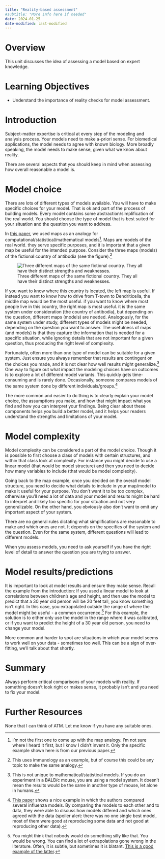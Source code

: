 ```yaml
---
title: "Reality-based assessment"
#subtitle: "More info here if needed"
date: 2024-01-25
date-modified: last-modified
---
```


# Overview

This unit discusses the idea of assessing a model based on expert knowledge.


# Learning Objectives

* Understand the importance of reality checks for model assessment.


# Introduction

Subject-matter expertise is critical at every step of the modeling and analysis process. Your models need to make a-priori sense. For biomedical applications, the model needs to agree with known biology. More broadly speaking, the model needs to make sense, given what we know about reality. 

There are several aspects that you should keep in mind when assessing how overall reasonable a model is.



# Model choice

There are lots of different types of models available. You will have to make specific choices for your model. That is ok and part of the process of building models. Every model contains some abstraction/simplification of the real world. You should choose the type of model that is best suited for your situation and the question you want to address. 

In [this paper](https://www.nature.com/articles/s41577-019-0235-3), we used maps as an analogy for computational/statistical/mathematical models[^1]. Maps are models of the real world. they serve specific purposes, and it is important that a given map be useful for the intended purpose. Consider the three maps (models) of the fictional country of antibodia (see the figure).[^map] 

![Three different maps of the same fictional country. They all have their distinct strengths and weaknesses.](nri-review-modeldetail.png){fig-alt="Three different maps of the same fictional country."}    

[^map]: This uses immunology as an example, but of course this could be any topic to make the same analogy.

If you want to know where this country is located, the left map is useful. If instead you want to know how to drive from T-town to Dendriticella, the middle map would be the most useful. if you want to know where most people live in this country, the right map is most useful. it is the same system under consideration (the country of antibodia), but depending on the question, different maps (models) are needed. Analogously, for the same system under study, different types of models might be needed, depending on the question you want to answer. The usefulness of maps (and models) is that they capture the information that is needed for a specific situation, while ignoring details that are not important for a given question, thus producing the right level of complexity.

[^1]: I'm not the first one to come up with the map analogy. I'm not sure where I heard it first, but I know I didn't invent it. Only the specific example shown here is from our previous paper.

Fortunately, often more than one type of model can be suitable for a given system. Just ensure you always remember that results are contingent on the choices you made, and it is not clear how well results might generalize.[^model] One way to figure out what impact the modeling choices have on outcomes is to explore a lot of different model variants. This quickly gets time-consuming and is rarely done. Occasionally, someone compares models of the same system done by different individuals/groups.[^comparison] 

[^model]: This is not unique to mathematical/statistical models. If you do an experiment in a BALB/c mouse, you are using a model system. It doesn’t mean the results would be the same in another type of mouse, let alone in humans.

[^comparison]: [This paper](https://doi.org/10.1371/journal.pone.0057088) shows a nice example in which the authors compared several influenza models. By comparing the models to each other and to data, they were able to discuss how models differed and which ones agreed with the data (spoiler alert: there was no one single best model, most of them were good at reproducing some data and not good at reproducing other data).

The more common and easier to do thing is to clearly explain your model choice, the assumptions you make, and how that might impact what you find and how you can interpret your findings. Being clear about these components helps you build a better model, and it helps your readers understand the strengths and limitations of your model.


# Model complexity

Model complexity can be considered a part of the model choice. Though it is possible to first choose a class of models with certain structures, and within that class look at complexity. For instance you might decide to use a linear model (that would be model structure) and then you need to decide how many variables to include (that would be model complexity). 

Going back to the map example, once you decided on the overall model structure, you need to decide what details to include in your map/model to make it useful for your purpose. You don't want it to be too complex, otherwise you'll need a lot of data and your model and results might be hard to interpret and likely too specific for your situation and not very generalizable. On the other hand, you obviously also don't want to omit any important aspect of your system. 

There are no general rules dictating what simplifications are reasonable to make and which ones are not. It depends on the specifics of the system and the question. Even for the same system, different questions will lead to different models.

When you assess models, you need to ask yourself if you have the right level of detail to answer the question you are trying to answer.


# Model results/predictions

It is important to look at model results and ensure they make sense. 
Recall the example from the introduction: If you used a linear model to look at correlations between children's age and height, and then use the model to predict that a 30 year old person will be 20 feet tall, you know something isn't right. In this case, you extrapolated outside the range of where the model might be useful - a common occurrence.[^extrapolation] For this example, the solution is to either only use the model in the range where it was calibrated, or if you want to predict the height of a 30 year old person, you need to change your model.

More common and harder to spot are situations in which your model seems to work well on your data - sometimes too well. This can be a sign of over-fitting, we'll talk about that shortly. 

[^extrapolation]: You might think that nobody would do something silly like that. You would be wrong. You can find a lot of extrapolations gone wrong in the literature. Often, it is subtle, but sometimes it is blatant. [This is a good example of the latter](https://www.callingbull.org/case_studies/case_study_gender_gap_running.html).



# Summary

Always perform critical comparisons of your models with reality. If something doesn't look right or makes sense, it probably isn't and you need to fix your model.


# Further Resources

None that I can think of ATM. Let me know if you have any suitable ones.



